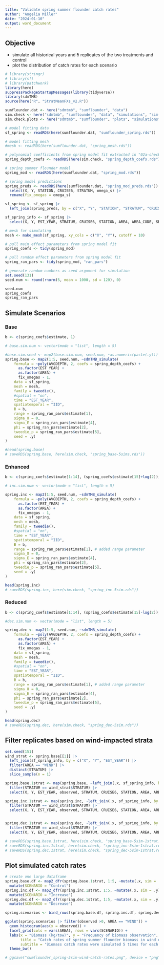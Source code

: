 ```yaml
---
title: "Validate spring summer flounder catch rates"
author: "Angelia Miller"
date: "2024-01-10"
output: word_document
---
```


## Objective 
* simulate all historical years and 5 replicates of the two treatments and control 
* plot the distribution of catch rates for each scenario 

```r
# library(stringr)
# library(sf)
# library(patchwork)
library(here)
suppressPackageStartupMessages(library(tidyverse))
library(sdmTMB) 
source(here("R", "StratMeanFXs_v2.R"))

sumflounder.dat <- here("sdmtmb", "sumflounder", "data")
sim.check <- here("sdmtmb", "sumflounder", "data", "simulations", "sim-checking")
sim.check.plots <- here("sdmtmb", "sumflounder", "plots", "simulations", "sim-checking")
```

```r
# model fitting data 
sf_spring <- readRDS(here(sumflounder.dat, "sumflounder_spring.rds"))

# model fitting mesh 
#mesh <- readRDS(here(sumflounder.dat, "spring_mesh.rds"))

# polynomial coefficients from spring model fit extracted in "02a-check-spring-sim.Rmd"
spring_depth_coefs <- readRDS(here(sim.check, "spring_depth_coefs.rds"))

# spring summer flounder model 
spring_mod <- readRDS(here(sumflounder.dat, "spring_mod.rds"))

# spring model predictions 
spring_preds <- readRDS(here(sumflounder.dat, "spring_mod_preds.rds")) |> 
  select(X, Y, STATION, CRUISE6, STRATUM, omega_s) |> 
  rename(fix_omegas = omega_s)


```


```r
sf_spring <- sf_spring |> 
  left_join(spring_preds, by = c("X", "Y", "STATION", "STRATUM", "CRUISE6"))

sf_spring_info <- sf_spring |>
  select(X, Y, EST_YEAR, STRATUM, CRUISE6, STATION, AREA, AREA_CODE, SEASON)

# mesh for simulating
mesh <- make_mesh(sf_spring, xy_cols = c("X", "Y"), cutoff = 10)

# pull main effect parameters from spring model fit
spring_coefs <- tidy(spring_mod) 

# pull random effect parameters from spring model fit
spring_ran_pars <- tidy(spring_mod, "ran_pars")

# generate random numbers as seed argument for simulation
set.seed(131)
seed.num <- round(rnorm(5, mean = 1000, sd = 120), 0)

seed.num
spring_coefs
spring_ran_pars

```


## Simulate Scenarios 
### Base 
```r
b <- c(spring_coefs$estimate, 1)

# base.sim.num <- vector(mode = "list", length = 5)

#base.sim.seed <- map2(base.sim.num, seed.num, ~as.numeric(paste(.y)))
spring.base <- map2(1:5, seed.num, ~sdmTMB_simulate(
    formula = ~poly(AVGDEPTH, 2, coefs = spring_depth_coefs) +
      as.factor(EST_YEAR) +
      as.factor(AREA) +
      fix_omegas - 1,
    data = sf_spring,
    mesh = mesh,
    family = tweedie(),
    #spatial = "on",
    time = "EST_YEAR",
    spatiotemporal = "IID",
    B = b,
    range = spring_ran_pars$estimate[1], 
    sigma_O = 0,
    sigma_E = spring_ran_pars$estimate[4],
    phi = spring_ran_pars$estimate[2],
    tweedie_p = spring_ran_pars$estimate[5],
    seed = .y)
)

#head(spring.base)
# saveRDS(spring.base, here(sim.check, "spring_base-5sims.rds"))


```

### Enhanced
```r
b <- c(spring_coefs$estimate[1:14], (spring_coefs$estimate[15]+log(2)), 1)

# inc.sim.num <- vector(mode = "list", length = 5)

spring.inc <- map2(1:5, seed.num, ~sdmTMB_simulate(
    formula = ~poly(AVGDEPTH, 2, coefs = spring_depth_coefs) +
      as.factor(EST_YEAR) +
      as.factor(AREA) +
      fix_omegas - 1,
    data = sf_spring,
    mesh = mesh,
    family = tweedie(),
    #spatial = "on",
    time = "EST_YEAR",
    spatiotemporal = "IID",
    B = b,
    range = spring_ran_pars$estimate[1], # added range parameter
    sigma_O = 0,
    sigma_E = spring_ran_pars$estimate[4],
    phi = spring_ran_pars$estimate[2],
    tweedie_p = spring_ran_pars$estimate[5],
    seed = .y)
)

head(spring.inc)
# saveRDS(spring.inc, here(sim.check, "spring_inc-5sim.rds"))
```

### Reduced
```r
b <- c(spring_coefs$estimate[1:14], (spring_coefs$estimate[15]-log(2)), 1)

#dec.sim.num <- vector(mode = "list", length = 5)

spring.dec <- map2(1:5, seed.num, ~sdmTMB_simulate(
    formula = ~poly(AVGDEPTH, 2, coefs = spring_depth_coefs) +
      as.factor(EST_YEAR) +
      as.factor(AREA) +
      fix_omegas - 1,
    data = sf_spring,
    mesh = mesh,
    family = tweedie(),
    #spatial = "on",
    time = "EST_YEAR",
    spatiotemporal = "IID",
    B = b,
    range = spring_ran_pars$estimate[1], # added range parameter
    sigma_O = 0,
    sigma_E = spring_ran_pars$estimate[4],
    phi = spring_ran_pars$estimate[2],
    tweedie_p = spring_ran_pars$estimate[5],
    seed = .y)
)

head(spring.dec)
# saveRDS(spring.dec, here(sim.check, "spring_dec-5sim.rds"))
```

## Filter replicates based on wind-impacted strata
```r
set.seed(151)
wind_strat <- spring.base[[1]] |> 
  left_join(sf_spring_info, by = c("X", "Y", "EST_YEAR")) |> 
  filter(AREA == "WIND") |> 
  distinct(STRATUM) |> 
  slice_sample(n = 1)

spring.base.1strat <- map(spring.base, ~left_join(.x, sf_spring_info, by = c("X", "Y", "EST_YEAR")) |> 
  filter(STRATUM == wind_strat$STRATUM) |> 
  select(X, Y, EST_YEAR, observed, STRATUM, CRUISE6, STATION, AREA, AREA_CODE, SEASON))

spring.inc.1strat <- map(spring.inc, ~left_join(.x, sf_spring_info, by = c("X", "Y", "EST_YEAR")) |> 
  filter(STRATUM == wind_strat$STRATUM) |> 
  select(X, Y, EST_YEAR, observed, STRATUM, CRUISE6, STATION, AREA, AREA_CODE, SEASON))


spring.dec.1strat <- map(spring.dec, ~left_join(.x, sf_spring_info, by = c("X", "Y", "EST_YEAR")) |> 
  filter(STRATUM == wind_strat$STRATUM) |> 
  select(X, Y, EST_YEAR, observed, STRATUM, CRUISE6, STATION, AREA, AREA_CODE, SEASON))

# saveRDS(spring.base.1strat, here(sim.check, "spring_base-5sim-1strat.rds"))
# saveRDS(spring.inc.1strat, here(sim.check, "spring_inc-5sim-1strat.rds"))
# saveRDS(spring.dec.1strat, here(sim.check, "spring_dec-5sim-1strat.rds"))
```

## Plot simulated catch rates 
```r
# create one large dataframe
spring.base.df <- map2_dfr(spring.base.1strat, 1:5, ~mutate(.x, sim = .y)) |> 
  mutate(SCENARIO = "Control")
spring.inc.df <- map2_dfr(spring.inc.1strat, 1:5, ~mutate(.x, sim = .y)) |> 
  mutate(SCENARIO = "Increase")
spring.dec.df <- map2_dfr(spring.dec.1strat, 1:5, ~mutate(.x, sim = .y)) |> 
  mutate(SCENARIO = "Decrease")

spring.scenarios <- bind_rows(spring.base.df, spring.inc.df, spring.dec.df)

```


```r
ggplot(spring.scenarios |> filter(observed >0, AREA == "WIND")) + 
  geom_histogram(aes(x = observed)) + 
  facet_grid(cols = vars(AREA), rows = vars(SCENARIO)) +
  labs(x = "Biomass (kg/tow)", y = "Frequency of biomass observation", 
       title = "Catch rates of spring summer flounder biomass in wind energy areas",
       subtitle = "Biomass catch rates were simulated 5 times for each wind-driven scenario and \nrepresent tows occurring in strata 1050 (a wind-impacted strata)") + 
  theme_bw()

# ggsave("sumflounder_spring-5sim-wind-catch-rates.png", device = "png", last_plot(), here(sim.check.plots), width = 8, height = 6)

```




